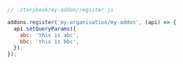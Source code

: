 ```js
// .storybook/my-addon/register.js

addons.register('my-organisation/my-addon', (api) => {
  api.setQueryParams({
    abc: 'this is abc',
    bbc: 'this is bbc',
  });
});
```